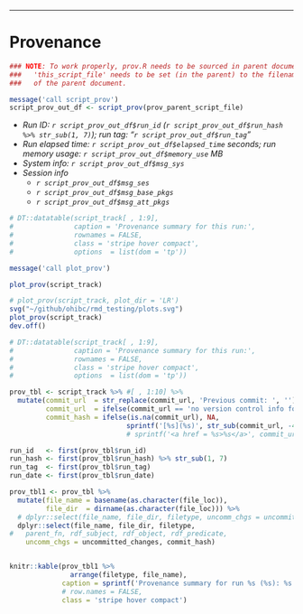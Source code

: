 -----

# Provenance

``` r
### NOTE: To work properly, prov.R needs to be sourced in parent document; and
###   'this_script_file' needs to be set (in the parent) to the filename
###   of the parent document.

message('call script_prov')
script_prov_out_df <- script_prov(prov_parent_script_file) 
```

- _Run ID: `r script_prov_out_df$run_id` (`r script_prov_out_df$run_hash %>% str_sub(1, 7)`); run tag: "`r script_prov_out_df$run_tag`"_
- _Run elapsed time: `r script_prov_out_df$elapsed_time` seconds; run memory usage: `r script_prov_out_df$memory_use` MB_
- _System info: `r script_prov_out_df$msg_sys`_
- _Session info_
    - _`r script_prov_out_df$msg_ses`_
    - _`r script_prov_out_df$msg_base_pkgs`_
    - _`r script_prov_out_df$msg_att_pkgs`_

``` r

# DT::datatable(script_track[ , 1:9],
#               caption = 'Provenance summary for this run:',
#               rownames = FALSE,
#               class = 'stripe hover compact',
#               options  = list(dom = 'tp'))

message('call plot_prov')

plot_prov(script_track)

# plot_prov(script_track, plot_dir = 'LR')
svg("~/github/ohibc/rmd_testing/plots.svg")
plot_prov(script_track)
dev.off()
```

``` r

# DT::datatable(script_track[ , 1:9],
#               caption = 'Provenance summary for this run:',
#               rownames = FALSE,
#               class = 'stripe hover compact',
#               options  = list(dom = 'tp'))

prov_tbl <- script_track %>% #[ , 1:10] %>%
  mutate(commit_url  = str_replace(commit_url, 'Previous commit: ', ''),
         commit_url  = ifelse(commit_url == 'no version control info found', NA, commit_url),
         commit_hash = ifelse(is.na(commit_url), NA,
                             sprintf('[%s](%s)', str_sub(commit_url, -40, -34), commit_url)))
                             # sprintf('<a href = %s>%s</a>', commit_url, str_sub(commit_url, -6, -1))))

run_id   <- first(prov_tbl$run_id)
run_hash <- first(prov_tbl$run_hash) %>% str_sub(1, 7)
run_tag  <- first(prov_tbl$run_tag)
run_date <- first(prov_tbl$run_date)

prov_tbl1 <- prov_tbl %>%
  mutate(file_name = basename(as.character(file_loc)),
         file_dir  = dirname(as.character(file_loc))) %>%
  # dplyr::select(file_name, file_dir, filetype, uncomm_chgs = uncommitted_changes, commit_id)
  dplyr::select(file_name, file_dir, filetype, 
#   parent_fn, rdf_subject, rdf_object, rdf_predicate,
    uncomm_chgs = uncommitted_changes, commit_hash)


knitr::kable(prov_tbl1 %>% 
               arrange(filetype, file_name),
             caption = sprintf('Provenance summary for run %s (%s): %s (%s)', run_id, run_hash, run_tag, run_date),             
             # row.names = FALSE,
             class = 'stripe hover compact')

```

